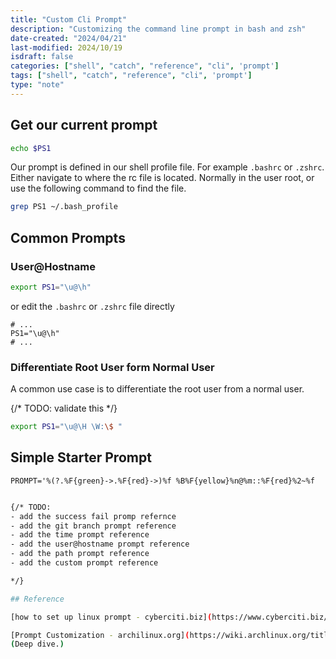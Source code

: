 ```yaml
---
title: "Custom Cli Prompt"
description: "Customizing the command line prompt in bash and zsh"
date-created: "2024/04/21"
last-modified: 2024/10/19
isdraft: false
categories: ["shell", "catch", "reference", "cli", 'prompt']
tags: ["shell", "catch", "reference", "cli", 'prompt']
type: "note"
---
```



## Get our current prompt 

```sh 
echo $PS1
```

Our prompt is defined in our shell profile file. For example `.bashrc` or `.zshrc`. Either navigate to where the rc file is located. Normally in the user root, or use the following command to find the file. 

```sh 
grep PS1 ~/.bash_profile
```

## Common Prompts

### User@Hostname

```sh 
export PS1="\u@\h"
```
or edit the `.bashrc` or `.zshrc` file directly 

```txt:title=".bashrc"
# ...
PS1="\u@\h"
# ...
```

### Differentiate Root User form Normal User

A common use case is to differentiate the root user from a normal user. 

{/* TODO: validate this */}
```sh
export PS1="\u@\H \W:\$ "
```

## Simple Starter Prompt 

```txt:title=".bashrc"
PROMPT='%(?.%F{green}->.%F{red}->)%f %B%F{yellow}%n@%m::%F{red}%2~%f
```

```sh

{/* TODO: 
- add the success fail promp refernce 
- add the git branch prompt reference
- add the time prompt reference
- add the user@hostname prompt reference
- add the path prompt reference
- add the custom prompt reference

*/}

## Reference 

[how to set up linux prompt - cyberciti.biz](https://www.cyberciti.biz/tips/howto-linux-unix-bash-shell-setup-prompt.html)

[Prompt Customization - archilinux.org](https://wiki.archlinux.org/title/Bash/Prompt_customization)
(Deep dive.)